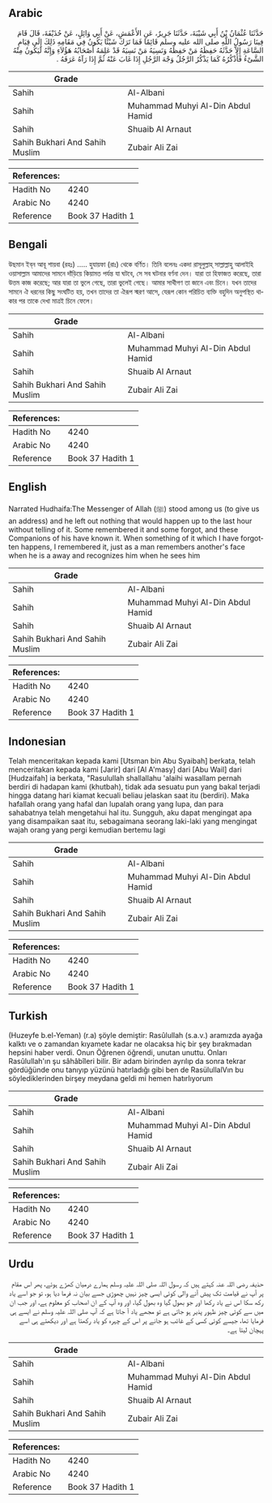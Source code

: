 ## Arabic


<div dir="rtl" lang="ar" style={{fontSize:'larger',backgroundColor:'#f8f9fa',padding:20}}>
حَدَّثَنَا عُثْمَانُ بْنُ أَبِي شَيْبَةَ، حَدَّثَنَا جَرِيرٌ، عَنِ الأَعْمَشِ، عَنْ أَبِي وَائِلٍ، عَنْ حُذَيْفَةَ، قَالَ قَامَ فِينَا رَسُولُ اللَّهِ صلى الله عليه وسلم قَائِمًا فَمَا تَرَكَ شَيْئًا يَكُونُ فِي مَقَامِهِ ذَلِكَ إِلَى قِيَامِ السَّاعَةِ إِلاَّ حَدَّثَهُ حَفِظَهُ مَنْ حَفِظَهُ وَنَسِيَهُ مَنْ نَسِيَهُ قَدْ عَلِمَهُ أَصْحَابُهُ هَؤُلاَءِ وَإِنَّهُ لَيَكُونُ مِنْهُ الشَّىْءُ فَأَذْكُرُهُ كَمَا يَذْكُرُ الرَّجُلُ وَجْهَ الرَّجُلِ إِذَا غَابَ عَنْهُ ثُمَّ إِذَا رَآهُ عَرَفَهُ ‏.‏
</div>
<div style={{backgroundColor:'#f8f9fa',padding:20, marginBottom: 10}}><table> <thead> <tr> <th>Grade</th> <th></th> </tr> </thead> <tbody> <tr><td>Sahih</td><td>Al-Albani</td></tr><tr><td>Sahih</td><td>Muhammad Muhyi Al-Din Abdul Hamid</td></tr><tr><td>Sahih</td><td>Shuaib Al Arnaut</td></tr><tr><td>Sahih Bukhari And Sahih Muslim</td><td>Zubair Ali Zai</td></tr></tbody></table><table> <thead> <tr> <th>References:</th> <th></th> </tr> </thead> <tbody><tr><td>Hadith No</td><td>4240</td></tr><tr><td>Arabic No</td><td>4240</td></tr><tr><td>Reference</td><td>Book 37 Hadith 1</td></tr></tbody></table></div>

## Bengali


<div dir="ltr" lang="bn" style={{fontSize:'larger',backgroundColor:'#f8f9fa',padding:20}}>
উছমান ইব্‌ন আবূ শায়বা (রহঃ) ..... হুযায়ফা (রাঃ) থেকে বর্ণিত। তিনি বলেনঃ একদা রাসূলুল্লাহ্‌ সাল্লাল্লাহু আলাইহি ওয়াসাল্লাম আমাদের সামনে দাঁড়িয়ে কিয়ামত পর্যন্ত যা ঘটবে, সে সব ঘটনার বর্ণনা দেন। যারা তা হিফাজত করেছে, তারা উত্তম কাজ করেছে; আর যারা তা ভুলে গেছে, তারা ভুলেই গেছে। আমার সাথীগণ তা জানে এবং চিনে। যখন তাদের সামনে ঐ ধরনের কিছু সংঘটিত হয়, তখন তাদের তা ঐরূপ স্মরণ আসে, যেরূপ কোন পরিচিত ব্যক্তি বহুদিন অনুপস্থিত থাকার পর তাকে দেখা মাত্রই চিনে ফেলে।
</div>
<div style={{backgroundColor:'#f8f9fa',padding:20, marginBottom: 10}}><table> <thead> <tr> <th>Grade</th> <th></th> </tr> </thead> <tbody> <tr><td>Sahih</td><td>Al-Albani</td></tr><tr><td>Sahih</td><td>Muhammad Muhyi Al-Din Abdul Hamid</td></tr><tr><td>Sahih</td><td>Shuaib Al Arnaut</td></tr><tr><td>Sahih Bukhari And Sahih Muslim</td><td>Zubair Ali Zai</td></tr></tbody></table><table> <thead> <tr> <th>References:</th> <th></th> </tr> </thead> <tbody><tr><td>Hadith No</td><td>4240</td></tr><tr><td>Arabic No</td><td>4240</td></tr><tr><td>Reference</td><td>Book 37 Hadith 1</td></tr></tbody></table></div>

## English


<div dir="ltr" lang="en" style={{fontSize:'larger',backgroundColor:'#f8f9fa',padding:20}}>
Narrated Hudhaifa:The Messenger of Allah (ﷺ) stood among us (to give us an address) and he left out nothing that would happen up to the last hour without telling of it. Some remembered it and some forgot, and these Companions of his have known it. When something of it which I have forgotten happens, I remembered it, just as a man remembers another's face when he is a away and recognizes him when he sees him
</div>
<div style={{backgroundColor:'#f8f9fa',padding:20, marginBottom: 10}}><table> <thead> <tr> <th>Grade</th> <th></th> </tr> </thead> <tbody> <tr><td>Sahih</td><td>Al-Albani</td></tr><tr><td>Sahih</td><td>Muhammad Muhyi Al-Din Abdul Hamid</td></tr><tr><td>Sahih</td><td>Shuaib Al Arnaut</td></tr><tr><td>Sahih Bukhari And Sahih Muslim</td><td>Zubair Ali Zai</td></tr></tbody></table><table> <thead> <tr> <th>References:</th> <th></th> </tr> </thead> <tbody><tr><td>Hadith No</td><td>4240</td></tr><tr><td>Arabic No</td><td>4240</td></tr><tr><td>Reference</td><td>Book 37 Hadith 1</td></tr></tbody></table></div>

## Indonesian


<div dir="ltr" lang="id" style={{fontSize:'larger',backgroundColor:'#f8f9fa',padding:20}}>
Telah menceritakan kepada kami [Utsman bin Abu Syaibah] berkata, telah menceritakan kepada kami [Jarir] dari [Al A'masy] dari [Abu Wail] dari [Hudzaifah] ia berkata, "Rasulullah shallallahu 'alaihi wasallam pernah berdiri di hadapan kami (khutbah), tidak ada sesuatu pun yang bakal terjadi hingga datang hari kiamat kecuali beliau jelaskan saat itu (berdiri). Maka hafallah orang yang hafal dan lupalah orang yang lupa, dan para sahabatnya telah mengetahui hal itu. Sungguh, aku dapat mengingat apa yang disampaikan saat itu, sebagaimana seorang laki-laki yang mengingat wajah orang yang pergi kemudian bertemu lagi
</div>
<div style={{backgroundColor:'#f8f9fa',padding:20, marginBottom: 10}}><table> <thead> <tr> <th>Grade</th> <th></th> </tr> </thead> <tbody> <tr><td>Sahih</td><td>Al-Albani</td></tr><tr><td>Sahih</td><td>Muhammad Muhyi Al-Din Abdul Hamid</td></tr><tr><td>Sahih</td><td>Shuaib Al Arnaut</td></tr><tr><td>Sahih Bukhari And Sahih Muslim</td><td>Zubair Ali Zai</td></tr></tbody></table><table> <thead> <tr> <th>References:</th> <th></th> </tr> </thead> <tbody><tr><td>Hadith No</td><td>4240</td></tr><tr><td>Arabic No</td><td>4240</td></tr><tr><td>Reference</td><td>Book 37 Hadith 1</td></tr></tbody></table></div>

## Turkish


<div dir="ltr" lang="tr" style={{fontSize:'larger',backgroundColor:'#f8f9fa',padding:20}}>
(Huzeyfe b.el-Yeman) (r.a) şöyle demiştir: Rasûlullah (s.a.v.) aramızda ayağa kalktı ve o zamandan kıyamete kadar ne olacaksa hiç bir şey bırakmadan hepsini haber verdi. Onun Öğrenen öğrendi, unutan unuttu. Onları Rasûlullah'ın şu sâhâbîleri bilir. Bir adam birinden ayrılıp da sonra tekrar gördüğünde onu tanıyıp yüzünü hatırladığı gibi ben de RasülullalVın bu söylediklerinden birşey meydana geldi mi hemen hatırlıyorum
</div>
<div style={{backgroundColor:'#f8f9fa',padding:20, marginBottom: 10}}><table> <thead> <tr> <th>Grade</th> <th></th> </tr> </thead> <tbody> <tr><td>Sahih</td><td>Al-Albani</td></tr><tr><td>Sahih</td><td>Muhammad Muhyi Al-Din Abdul Hamid</td></tr><tr><td>Sahih</td><td>Shuaib Al Arnaut</td></tr><tr><td>Sahih Bukhari And Sahih Muslim</td><td>Zubair Ali Zai</td></tr></tbody></table><table> <thead> <tr> <th>References:</th> <th></th> </tr> </thead> <tbody><tr><td>Hadith No</td><td>4240</td></tr><tr><td>Arabic No</td><td>4240</td></tr><tr><td>Reference</td><td>Book 37 Hadith 1</td></tr></tbody></table></div>

## Urdu


<div dir="rtl" lang="ur" style={{fontSize:'larger',backgroundColor:'#f8f9fa',padding:20}}>
حذیفہ رضی اللہ عنہ کہتے ہیں کہ رسول اللہ صلی اللہ علیہ وسلم ہمارے درمیان کھڑے ہوئے، پھر اس مقام پر آپ نے قیامت تک پیش آنے والی کوئی ایسی چیز نہیں چھوڑی جسے بیان نہ فرما دیا ہو، تو جو اسے یاد رکھ سکا اس نے یاد رکھا اور جو بھول گیا وہ بھول گیا، اور وہ آپ کے ان اصحاب کو معلوم ہے، اور جب ان میں سے کوئی چیز ظہور پذیر ہو جاتی ہے تو مجھے یاد آ جاتا ہے کہ آپ صلی اللہ علیہ وسلم نے ایسے ہی فرمایا تھا، جیسے کوئی کسی کے غائب ہو جانے پر اس کے چہرہ کو یاد رکھتا ہے اور دیکھتے ہی اسے پہچان لیتا ہے۔
</div>
<div style={{backgroundColor:'#f8f9fa',padding:20, marginBottom: 10}}><table> <thead> <tr> <th>Grade</th> <th></th> </tr> </thead> <tbody> <tr><td>Sahih</td><td>Al-Albani</td></tr><tr><td>Sahih</td><td>Muhammad Muhyi Al-Din Abdul Hamid</td></tr><tr><td>Sahih</td><td>Shuaib Al Arnaut</td></tr><tr><td>Sahih Bukhari And Sahih Muslim</td><td>Zubair Ali Zai</td></tr></tbody></table><table> <thead> <tr> <th>References:</th> <th></th> </tr> </thead> <tbody><tr><td>Hadith No</td><td>4240</td></tr><tr><td>Arabic No</td><td>4240</td></tr><tr><td>Reference</td><td>Book 37 Hadith 1</td></tr></tbody></table></div>